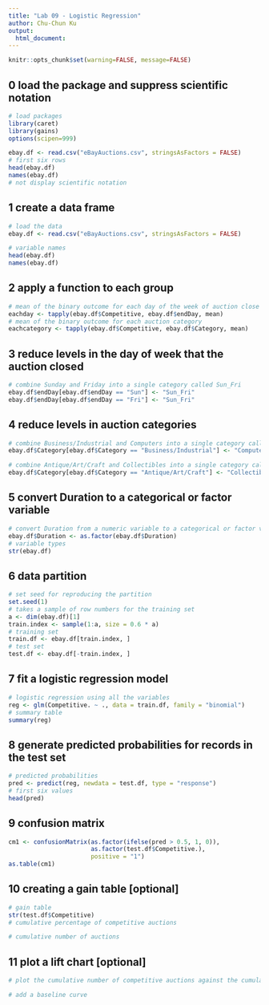 ```yaml
---
title: "Lab 09 - Logistic Regression"
author: Chu-Chun Ku
output:
  html_document:
---
```


```r
knitr::opts_chunk$set(warning=FALSE, message=FALSE)
```

## 0 load the package and suppress scientific notation 
```r
# load packages 
library(caret) 
library(gains)
options(scipen=999)

ebay.df <- read.csv("eBayAuctions.csv", stringsAsFactors = FALSE)
# first six rows
head(ebay.df)
names(ebay.df)
# not display scientific notation

```

## 1 create a data frame
```r
# load the data
ebay.df <- read.csv("eBayAuctions.csv", stringsAsFactors = FALSE)

# variable names 
head(ebay.df)
names(ebay.df)
```

## 2 apply a function to each group 
```r
# mean of the binary outcome for each day of the week of auction close   
eachday <- tapply(ebay.df$Competitive, ebay.df$endDay, mean)
# mean of the binary outcome for each auction category  
eachcategory <- tapply(ebay.df$Competitive, ebay.df$Category, mean)
```

## 3 reduce levels in the day of week that the auction closed  
```r
# combine Sunday and Friday into a single category called Sun_Fri
ebay.df$endDay[ebay.df$endDay == "Sun"] <- "Sun_Fri"
ebay.df$endDay[ebay.df$endDay == "Fri"] <- "Sun_Fri"

```

## 4 reduce levels in auction categories 
```r
# combine Business/Industrial and Computers into a single category called Computers
ebay.df$Category[ebay.df$Category == "Business/Industrial"] <- "Computers"

# combine Antique/Art/Craft and Collectibles into a single category called collectibles
ebay.df$Category[ebay.df$Category == "Antique/Art/Craft"] <- "Collectibles"
```

## 5 convert Duration to a categorical or factor variable 
```r
# convert Duration from a numeric variable to a categorical or factor variable  
ebay.df$Duration <- as.factor(ebay.df$Duration)
# variable types 
str(ebay.df)
```

## 6 data partition
```r
# set seed for reproducing the partition 
set.seed(1)
# takes a sample of row numbers for the training set 
a <- dim(ebay.df)[1]
train.index <- sample(1:a, size = 0.6 * a)
# training set 
train.df <- ebay.df[train.index, ]
# test set 
test.df <- ebay.df[-train.index, ]
```

## 7 fit a logistic regression model 
```r
# logistic regression using all the variables
reg <- glm(Competitive. ~ ., data = train.df, family = "binomial")
# summary table 
summary(reg)
```

## 8 generate predicted probabilities for records in the test set 
```r
# predicted probabilities 
pred <- predict(reg, newdata = test.df, type = "response")
# first six values 
head(pred)
```

## 9 confusion matrix 
```r

cm1 <- confusionMatrix(as.factor(ifelse(pred > 0.5, 1, 0)),
                       as.factor(test.df$Competitive.),
                       positive = "1")
as.table(cm1)
```

## 10 creating a gain table [optional]
```r
# gain table 
str(test.df$Competitive)
# cumulative percentage of competitive auctions 

# cumulative number of auctions 

```

## 11 plot a lift chart [optional]
```r
# plot the cumulative number of competitive auctions against the cumulative number of auctions

# add a baseline curve 

```